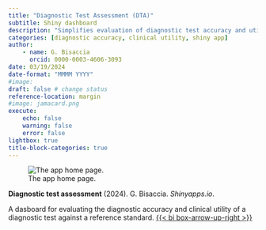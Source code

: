```yaml
---
title: "Diagnostic Test Assessment (DTA)"
subtitle: Shiny dashboard
description: "Simplifies evaluation of diagnostic test accuracy and utility."
categories: [diagnostic accuracy, clinical utility, shiny app]
author: 
    - name: G. Bisaccia
      orcid: 0000-0003-4606-3093
date: 03/19/2024
date-format: "MMMM YYYY"
#image: 
draft: false # change status
reference-location: margin
#image: jamacard.png
execute:
    echo: false
    warning: false
    error: false
lightbox: true
title-block-categories: true
---
```

![The app home page.](dta.png)

::: {.column-margin}
**Diagnostic test assessment** (2024). G. Bisaccia. *Shinyapps.io*.
:::

A dasboard for evaluating the diagnostic accuracy and clinical utility of a diagnostic test against a reference standard. [{{< bi box-arrow-up-right >}}](https://nweex5-g-bisaccia.shinyapps.io/dta-dashboard/)